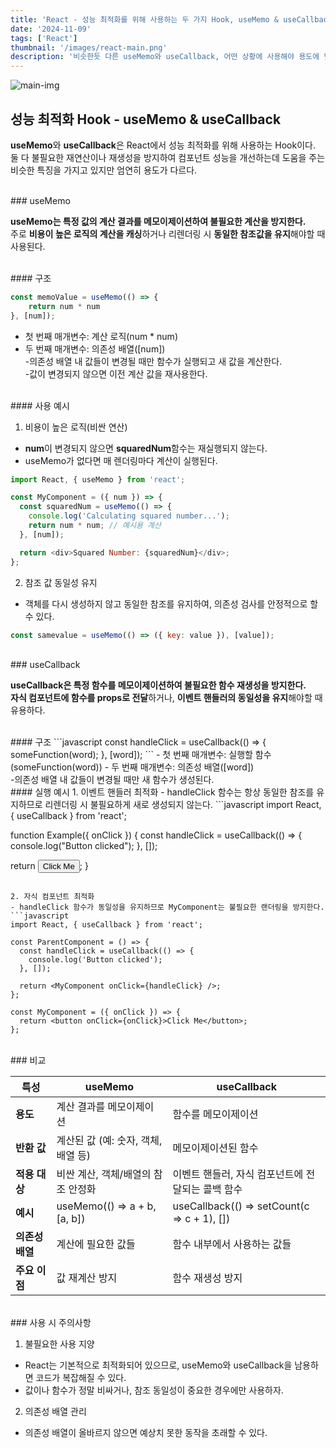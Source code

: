 ```yaml
---
title: 'React - 성능 최적화를 위해 사용하는 두 가지 Hook, useMemo & useCallback'
date: '2024-11-09'
tags: ['React']
thumbnail: '/images/react-main.png'
description: '비슷한듯 다른 useMemo와 useCallback, 어떤 상황에 사용해야 용도에 맞는걸까'
---
```


<img src="/images/react-main.png" alt="main-img" className="rounded-xl" />
<br />

## 성능 최적화 Hook - useMemo & useCallback

**useMemo**와 **useCallback**은 React에서 성능 최적화를 위해 사용하는 Hook이다.<br />
둘 다 불필요한 재연산이나 재생성을 방지하여 컴포넌트 성능을 개선하는데 도움을 주는 비슷한 특징을 가지고 있지만 엄연히 용도가 다르다.

<br />
### useMemo

**useMemo는 특정 값의 계산 결과를 메모이제이션하여 불필요한 계산을 방지한다.**<br />
주로 **비용이 높은 로직의 계산을 캐싱**하거나 리렌더링 시 **동일한 참조값을 유지**해야할 때 사용된다.


<br />
#### 구조

```javascript
const memoValue = useMemo(() => {
    return num * num
}, [num]);
```
- 첫 번째 매개변수: 계산 로직(num * num)
- 두 번째 매개변수: 의존성 배열([num])<br />
-의존성 배열 내 값들이 변경될 때만 함수가 실행되고 새 값을 계산한다.<br />
-값이 변경되지 않으면 이전 계산 값을 재사용한다.

<br />
#### 사용 예시

1. 비용이 높은 로직(비싼 연산)
- **num**이 변경되지 않으면 **squaredNum**함수는 재실행되지 않는다.
- useMemo가 없다면 매 렌더링마다 계산이 실행된다.
```javascript
import React, { useMemo } from 'react';

const MyComponent = ({ num }) => {
  const squaredNum = useMemo(() => {
    console.log('Calculating squared number...');
    return num * num; // 예시용 계산
  }, [num]);

  return <div>Squared Number: {squaredNum}</div>;
};
```

2. 참조 값 동일성 유지
- 객체를 다시 생성하지 않고 동일한 참조를 유지하여, 의존성 검사를 안정적으로 할 수 있다.
```javascript
const samevalue = useMemo(() => ({ key: value }), [value]);
```

<br />
### useCallback

**useCallback은 특정 함수를 메모이제이션하여 불필요한 함수 재생성을 방지한다.**<br />
**자식 컴포넌트에 함수를 props로 전달**하거나, **이벤트 핸들러의 동일성을 유지**해야할 때 유용하다.

<br />
#### 구조
```javascript
const handleClick = useCallback(() => {
    someFunction(word);
}, [word]);
```
- 첫 번째 매개변수: 실행할 함수(someFunction(word))
- 두 번째 매개변수: 의존성 배열([word])<br />
-의존성 배열 내 값들이 변경될 때만 새 함수가 생성된다.

<br />
#### 실행 예시
1. 이벤트 핸들러 최적화
- handleClick 함수는 항상 동일한 참조를 유지하므로 리렌더링 시 불필요하게 새로 생성되지 않는다.
```javascript
import React, { useCallback } from 'react';

function Example({ onClick }) {
  const handleClick = useCallback(() => {
    console.log("Button clicked");
  }, []);

  return <button onClick={onClick}>Click Me</button>;
}
```

2. 자식 컴포넌트 최적화
- handleClick 함수가 동일성을 유지하므로 MyComponent는 불필요한 랜더링을 방지한다.
```javascript
import React, { useCallback } from 'react';

const ParentComponent = () => {
  const handleClick = useCallback(() => {
    console.log('Button clicked');
  }, []);

  return <MyComponent onClick={handleClick} />;
};

const MyComponent = ({ onClick }) => {
  return <button onClick={onClick}>Click Me</button>;
};
```

<br />
### 비교

| **특성**        | **useMemo**                       | **useCallback**                               |
|-----------------|-----------------------------------|-----------------------------------------------|
| **용도**        | 계산 결과를 메모이제이션            | 함수를 메모이제이션                             |
| **반환 값**     | 계산된 값 (예: 숫자, 객체, 배열 등) | 메모이제이션된 함수                             |
| **적용 대상**   | 비싼 계산, 객체/배열의 참조 안정화   | 이벤트 핸들러, 자식 컴포넌트에 전달되는 콜백 함수 |
| **예시**        | useMemo(() => a + b, [a, b])      | useCallback(() => setCount(c => c + 1), [])   |
| **의존성 배열** | 계산에 필요한 값들                  | 함수 내부에서 사용하는 값들                     |
| **주요 이점**   | 값 재계산 방지                     | 함수 재생성 방지                                |

<br />
### 사용 시 주의사항

1. 불필요한 사용 지양
- React는 기본적으로 최적화되어 있으므로, useMemo와 useCallback을 남용하면 코드가 복잡해질 수 있다.
- 값이나 함수가 정말 비싸거나, 참조 동일성이 중요한 경우에만 사용하자.

2. 의존성 배열 관리
- 의존성 배열이 올바르지 않으면 예상치 못한 동작을 초래할 수 있다.